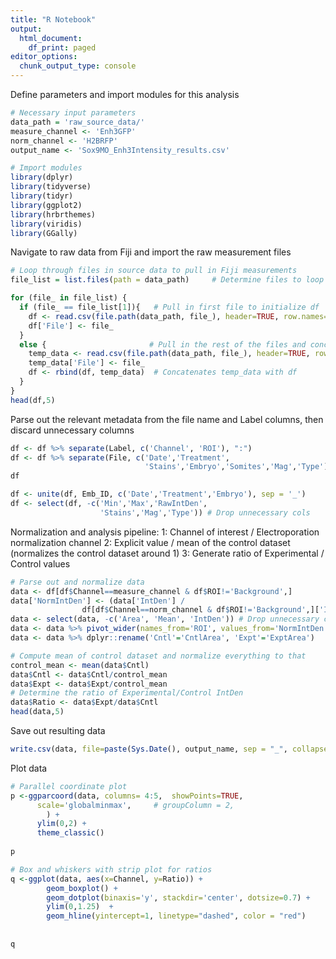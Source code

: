 ```yaml
---
title: "R Notebook"
output:
  html_document:
    df_print: paged
editor_options:
  chunk_output_type: console
---
```

Define parameters and import modules for this analysis

```r
# Necessary input parameters
data_path = 'raw_source_data/'
measure_channel <- 'Enh3GFP'
norm_channel <- 'H2BRFP'
output_name <- 'Sox9MO_Enh3Intensity_results.csv'

# Import modules
library(dplyr)
library(tidyverse)
library(tidyr)
library(ggplot2)
library(hrbrthemes)
library(viridis)
library(GGally)
```

Navigate to raw data from Fiji and import the raw measurement files

```r
# Loop through files in source data to pull in Fiji measurements
file_list = list.files(path = data_path)     # Determine files to loop through

for (file_ in file_list) {
  if (file_ == file_list[1]){   # Pull in first file to initialize df
    df <- read.csv(file.path(data_path, file_), header=TRUE, row.names=1)
    df['File'] <- file_
  }
  else {                       # Pull in the rest of the files and concatenate
    temp_data <- read.csv(file.path(data_path, file_), header=TRUE, row.names=1)
    temp_data['File'] <- file_
    df <- rbind(df, temp_data)  # Concatenates temp_data with df
  }
}
head(df,5)
```

Parse out the relevant metadata from the file name and Label columns, then 
  discard unnecessary columns

```r
df <- df %>% separate(Label, c('Channel', 'ROI'), ":")
df <- df %>% separate(File, c('Date','Treatment',
                              'Stains','Embryo','Somites','Mag','Type'), "_")
df

df <- unite(df, Emb_ID, c('Date','Treatment','Embryo'), sep = '_')
df <- select(df, -c('Min','Max','RawIntDen',
                    'Stains','Mag','Type')) # Drop unnecessary cols

```

Normalization and analysis pipeline:
  1: Channel of interest / Electroporation normalization channel 
  2: Explicit value / mean of the control dataset (normalizes the control 
    dataset around 1)
  3: Generate ratio of Experimental / Control values
  
```r
# Parse out and normalize data
data <- df[df$Channel==measure_channel & df$ROI!='Background',]
data['NormIntDen'] <- (data['IntDen'] / 
                df[df$Channel==norm_channel & df$ROI!='Background',]['IntDen'])
data <- select(data, -c('Area', 'Mean', 'IntDen')) # Drop unnecessary cols
data <- data %>% pivot_wider(names_from='ROI', values_from='NormIntDen')
data <- data %>% dplyr::rename('Cntl'='CntlArea', 'Expt'='ExptArea')

# Compute mean of control dataset and normalize everything to that
control_mean <- mean(data$Cntl)
data$Cntl <- data$Cntl/control_mean
data$Expt <- data$Expt/control_mean
# Determine the ratio of Experimental/Control IntDen
data$Ratio <- data$Expt/data$Cntl
head(data,5)
```

Save out resulting data

```r
write.csv(data, file=paste(Sys.Date(), output_name, sep = "_", collapse = NULL))
```

Plot data

```r
# Parallel coordinate plot
p <-ggparcoord(data, columns= 4:5,  showPoints=TRUE, 
      scale='globalminmax',     # groupColumn = 2,
        ) + 
      ylim(0,2) +
      theme_classic() 
  
p
```

```r
# Box and whiskers with strip plot for ratios
q <-ggplot(data, aes(x=Channel, y=Ratio)) +
        geom_boxplot() +
        geom_dotplot(binaxis='y', stackdir='center', dotsize=0.7) +
        ylim(0,1.25)  +
        geom_hline(yintercept=1, linetype="dashed", color = "red")
    
  
q
```

